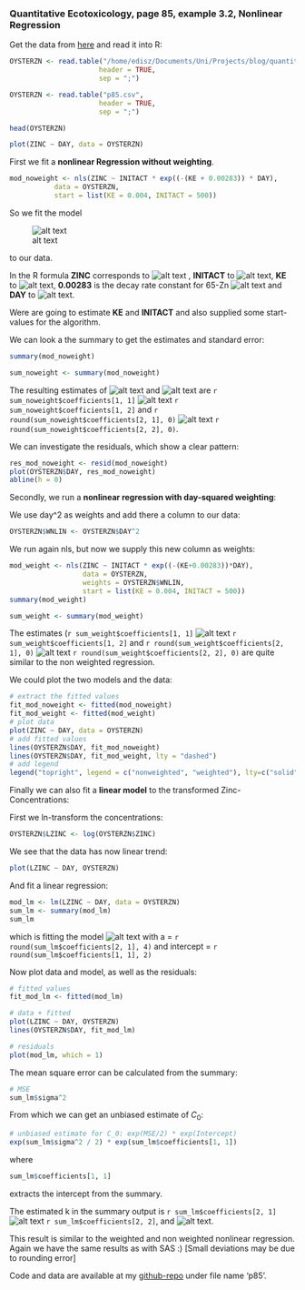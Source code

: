 ### Quantitative Ecotoxicology, page 85, example 3.2, Nonlinear Regression

Get the data from [here](https://raw.github.com/EDiLD/r-ed/master/quantitative_ecotoxicology/data/p85.csv) and read it into R:

```r
OYSTERZN <- read.table("/home/edisz/Documents/Uni/Projects/blog/quantitative_ecotoxicology/data/p85.csv", 
                      header = TRUE, 
                      sep = ";")

```
```r
OYSTERZN <- read.table("p85.csv", 
                      header = TRUE, 
                      sep = ";")
```
```r
head(OYSTERZN)
```
```r
plot(ZINC ~ DAY, data = OYSTERZN)
```

First we fit a **nonlinear Regression without weighting**.
```r
mod_noweight <- nls(ZINC ~ INITACT * exp((-(KE + 0.00283)) * DAY), 
           data = OYSTERZN,
           start = list(KE = 0.004, INITACT = 500))
```

So we fit the model

![alt text](http://chart.apis.google.com/chart?cht=tx&chl=C_t%20=%20C_0%20e^{-%28k_{e1}%2Bk_{e2}%29%20t})

to our data.

In the R formula **ZINC** corresponds to ![alt text](http://chart.apis.google.com/chart?cht=tx&chl=C_t) , 
**INITACT** to ![alt text](http://chart.apis.google.com/chart?cht=tx&chl=C_0), 
**KE** to ![alt text](http://chart.apis.google.com/chart?cht=tx&chl=k_{e1}), 
**0.00283** is the decay rate constant for 65-Zn ![alt text](http://chart.apis.google.com/chart?cht=tx&chl=k_{e2})
and **DAY** to ![alt text](http://chart.apis.google.com/chart?cht=tx&chl=t).


Were are going to estimate **KE** and **INITACT** and also supplied some start-values for the algorithm.

We can look a the summary to get the estimates and standard error:
```r
summary(mod_noweight)
```

```r
sum_noweight <- summary(mod_noweight)
```

The resulting estimates of ![alt text](http://chart.apis.google.com/chart?cht=tx&chl=k_{e1}) and ![alt text](http://chart.apis.google.com/chart?cht=tx&chl=C_0) are `r sum_noweight$coefficients[1, 1]` ![alt text](http://chart.apis.google.com/chart?cht=tx&chl=\\pm) `r sum_noweight$coefficients[1, 2]` and  `r round(sum_noweight$coefficients[2, 1], 0)` ![alt text](http://chart.apis.google.com/chart?cht=tx&chl=\\pm) `r round(sum_noweight$coefficients[2, 2], 0)`.

We can investigate the residuals, which show a clear pattern:

```r
res_mod_noweight <- resid(mod_noweight)
plot(OYSTERZN$DAY, res_mod_noweight)
abline(h = 0)
```

Secondly, we run a **nonlinear regression with day-squared weighting**:

We use day^2 as weights and add there a column to our data:
```r
OYSTERZN$WNLIN <- OYSTERZN$DAY^2
```

We run again nls, but now we supply this new column as weights:
```r
mod_weight <- nls(ZINC ~ INITACT * exp((-(KE+0.00283))*DAY), 
                  data = OYSTERZN,
                  weights = OYSTERZN$WNLIN, 
                  start = list(KE = 0.004, INITACT = 500))
summary(mod_weight)
```

```r
sum_weight <- summary(mod_weight)
```


The estimates (`r sum_weight$coefficients[1, 1]` ![alt text](http://chart.apis.google.com/chart?cht=tx&chl=\\pm) `r sum_weight$coefficients[1, 2]` and  `r round(sum_weight$coefficients[2, 1], 0)` ![alt text](http://chart.apis.google.com/chart?cht=tx&chl=\\pm) `r round(sum_weight$coefficients[2, 2], 0)` are quite similar to the non weighted regression.

We could plot the two models and the data:

```r
# extract the fitted values
fit_mod_noweight <- fitted(mod_noweight)
fit_mod_weight <- fitted(mod_weight)
# plot data
plot(ZINC ~ DAY, data = OYSTERZN)
# add fitted values
lines(OYSTERZN$DAY, fit_mod_noweight)
lines(OYSTERZN$DAY, fit_mod_weight, lty = "dashed")
# add legend
legend("topright", legend = c("nonweighted", "weighted"), lty=c("solid", "dashed"))
```


Finally we can also fit a **linear model** to the transformed Zinc-Concentrations:

First we ln-transform the concentrations:
```r
OYSTERZN$LZINC <- log(OYSTERZN$ZINC)
```

We see that the data has now linear trend:
```r
plot(LZINC ~ DAY, OYSTERZN)
```

And fit a linear regression:
```r
mod_lm <- lm(LZINC ~ DAY, data = OYSTERZN)
sum_lm <- summary(mod_lm)
sum_lm
```

which is fitting the model
![alt text](http://chart.apis.google.com/chart?cht=tx&chl=ln%28Zn%29%20=%20a%20*%20day%2Bintercept) with a = `r round(sum_lm$coefficients[2, 1], 4)` and intercept = `r round(sum_lm$coefficients[1, 1], 2)`

Now plot data and model, as well as the residuals:
```r
# fitted values
fit_mod_lm <- fitted(mod_lm)

# data + fitted
plot(LZINC ~ DAY, OYSTERZN)
lines(OYSTERZN$DAY, fit_mod_lm)

# residuals
plot(mod_lm, which = 1)
```

The mean square error can be calculated from the summary:
```r
# MSE
sum_lm$sigma^2
```
From which we can get an unbiased estimate of $C_0$:
```r
# unbiased estimate for C_0: exp(MSE/2) * exp(Intercept)
exp(sum_lm$sigma^2 / 2) * exp(sum_lm$coefficients[1, 1])
```
where 
```r
sum_lm$coefficients[1, 1]
```
extracts the intercept from the summary.

The estimated k in the summary output is `r sum_lm$coefficients[2, 1]` ![alt text](http://chart.apis.google.com/chart?cht=tx&chl=\\pm) `r sum_lm$coefficients[2, 2]`, and ![alt text](http://chart.apis.google.com/chart?cht=tx&chl=k_e%20=%20k%20-%20decayrate%20=%200.00531%20-%200.00283%20=%200.00248).

This result is similar to the weighted and non weighted nonlinear regression.
Again we have the same results as with SAS :) [Small deviations may be due to rounding error]




Code and data are available at my [github-repo](https://github.com/EDiLD/r-ed/tree/master/quantitative_ecotoxicology) under file name 'p85'.